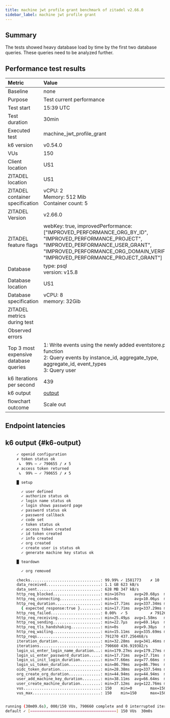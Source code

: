 ```yaml
---
title: machine jwt profile grant benchmark of zitadel v2.66.0
sidebar_label: machine jwt profile grant
---
```


## Summary

The tests showed heavy database load by time by the first two database queries. These queries need to be analyzed further.

## Performance test results

| Metric                                | Value |
|:--------------------------------------|:------|
| Baseline                              | none  |
| Purpose                               | Test current performance |
| Test start                            | 15:39 UTC |
| Test duration                         | 30min |
| Executed test                         | machine\_jwt\_profile\_grant |
| k6 version                            | v0.54.0 |
| VUs                                   | 150 |
| Client location                       | US1 |
| ZITADEL location                      | US1 |
| ZITADEL container specification       | vCPU: 2<br/> Memory: 512 Mib <br/>Container count: 5 |
| ZITADEL Version                       | v2.66.0 |
| ZITADEL feature flags                 | webKey: true, improvedPerformance: \[\"IMPROVED\_PERFORMANCE\_ORG\_BY\_ID\", \"IMPROVED\_PERFORMANCE\_PROJECT\", \"IMPROVED\_PERFORMANCE\_USER\_GRANT\", \"IMPROVED\_PERFORMANCE\_ORG\_DOMAIN\_VERIFIED\", \"IMPROVED\_PERFORMANCE\_PROJECT\_GRANT\"\] |
| Database                              | type: psql<br />version: v15.8 |
| Database location                     | US1 |
| Database specification                | vCPU: 8<br/> memory: 32Gib |
| ZITADEL metrics during test           |  |
| Observed errors                       |  |
| Top 3 most expensive database queries | 1: Write events using the newly added eventstore.push function<br/>2: Query events by instance\_id, aggregate\_type, aggregate\_id, event\_types<br/>3: Query user<br/> |
| k6 Iterations per second              | 439 |
| k6 output                             | [output](#k6-output) |
| flowchart outcome                     | Scale out |

## Endpoint latencies



<BenchmarkChart testResults={OutputSource} />

## k6 output {#k6-output}

```bash
     ✓ openid configuration
     ✗ token status ok
      ↳  99% — ✓ 790655 / ✗ 5
     ✗ access token returned
      ↳  99% — ✓ 790655 / ✗ 5

     █ setup

       ✓ user defined
       ✓ authorize status ok
       ✓ login name status ok
       ✓ login shows password page
       ✓ password status ok
       ✓ password callback
       ✓ code set
       ✓ token status ok
       ✓ access token created
       ✓ id token created
       ✓ info created
       ✓ org created
       ✓ create user is status ok
       ✓ generate machine key status ok

     █ teardown

       ✓ org removed

     checks...............................: 99.99% ✓ 1581773    ✗ 10    
     data_received........................: 1.1 GB 623 kB/s
     data_sent............................: 628 MB 347 kB/s
     http_req_blocked.....................: min=167ns    avg=20.68µs  max=493.59ms p(50)=468ns    p(95)=717ns    p(99)=928ns   
     http_req_connecting..................: min=0s       avg=10.06µs  max=388.27ms p(50)=0s       p(95)=0s       p(99)=0s      
     http_req_duration....................: min=17.71ms  avg=337.34ms max=16.27s   p(50)=249.03ms p(95)=888.75ms p(99)=1.4s    
       { expected_response:true }.........: min=17.71ms  avg=337.29ms max=3.56s    p(50)=249.03ms p(95)=888.7ms  p(99)=1.4s    
     http_req_failed......................: 0.00%  ✓ 5          ✗ 791265
     http_req_receiving...................: min=25.49µs  avg=1.58ms   max=539.43ms p(50)=89.69µs  p(95)=7.55ms   p(99)=23.46ms 
     http_req_sending.....................: min=22.7µs   avg=69.14µs  max=480.23ms p(50)=59.16µs  p(95)=85.15µs  p(99)=129.88µs
     http_req_tls_handshaking.............: min=0s       avg=9.38µs   max=98.15ms  p(50)=0s       p(95)=0s       p(99)=0s      
     http_req_waiting.....................: min=15.11ms  avg=335.69ms max=16.26s   p(50)=246.91ms p(95)=888.27ms p(99)=1.4s    
     http_reqs............................: 791270 437.256468/s
     iteration_duration...................: min=32.28ms  avg=341.46ms max=16.27s   p(50)=253ms    p(95)=892.49ms p(99)=1.41s   
     iterations...........................: 790660 436.919382/s
     login_ui_enter_login_name_duration...: min=179.27ms avg=179.27ms max=179.27ms p(50)=179.27ms p(95)=179.27ms p(99)=179.27ms
     login_ui_enter_password_duration.....: min=17.71ms  avg=17.71ms  max=17.71ms  p(50)=17.71ms  p(95)=17.71ms  p(99)=17.71ms 
     login_ui_init_login_duration.........: min=77.66ms  avg=77.66ms  max=77.66ms  p(50)=77.66ms  p(95)=77.66ms  p(99)=77.66ms 
     login_ui_token_duration..............: min=86.79ms  avg=86.79ms  max=86.79ms  p(50)=86.79ms  p(95)=86.79ms  p(99)=86.79ms 
     oidc_token_duration..................: min=28.38ms  avg=337.54ms max=16.27s   p(50)=249.17ms p(95)=889.01ms p(99)=1.4s    
     org_create_org_duration..............: min=44.94ms  avg=44.94ms  max=44.94ms  p(50)=44.94ms  p(95)=44.94ms  p(99)=44.94ms 
     user_add_machine_key_duration........: min=38.11ms  avg=66.64ms  max=160.59ms p(50)=60.28ms  p(95)=104.99ms p(99)=112.5ms 
     user_create_machine_duration.........: min=37.12ms  avg=122.76ms max=1.03s    p(50)=78.25ms  p(95)=266.95ms p(99)=306.94ms
     vus..................................: 150    min=0        max=150 
     vus_max..............................: 150    min=150      max=150 


running (30m09.6s), 000/150 VUs, 790660 complete and 0 interrupted iterations
default ✓ [======================================] 150 VUs  30m0s
```

